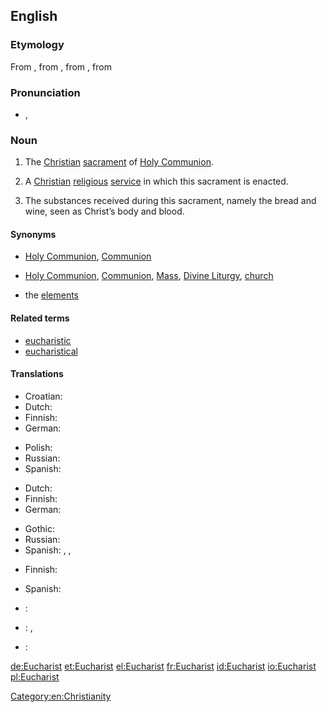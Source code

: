 ==English==

===Etymology===
From {{etyl|enm|en}} {{term|eukariste|lang=enm}}, from {{etyl|fro|en}}, from {{etyl|LL.}} {{term|eucharistia|lang=la}}, from {{etyl|grc|en}} {{term|εὐχαριστία||gratitude, giving of thanks|tr=eukharistia|lang=grc}}

===Pronunciation===
* {{IPA|/ˈjuːkəɹɪst/}}, {{X-SAMPA|/"ju:k@rIst/}}

===Noun===
{{en-noun}}

# The [[Christian]] [[sacrament]] of [[Holy Communion]].
# {{by extension}} A [[Christian]] [[religious]] [[service]] in which this sacrament is enacted.
# The substances received during this sacrament, namely the bread and wine, seen as Christ’s body and blood.

====Synonyms====
* {{sense|sacrament}} [[Holy Communion]], [[Communion]]
* {{sense|religious service}} [[Holy Communion]], [[Communion]], [[Mass]], [[Divine Liturgy]], {{informal}} [[church]]
* {{sense|substances received}} the [[elements]]

====Related terms====
* [[eucharistic]]
* [[eucharistical]]

====Translations====
{{trans-top|sacrament}}
* Croatian: {{t|hr|euharistija}}
* Dutch: {{t+|nl|eucharistie}}
* Finnish: {{t+|fi|ehtoollinen}}
* German: {{t+|de|Eucharistie|f}}
{{trans-mid}}
* Polish: {{t|pl|eucharystia|f}}
* Russian: {{t+|ru|причастие|n|tr=pričástije}}
* Spanish: {{t|es|eucaristía|f}}
{{trans-bottom}}

{{trans-top|ceremony}}
* Dutch: {{t+|nl|eucharistieviering}}
* Finnish: {{t+|fi|ehtoollinen}}
* German: {{t|de|Eucharistiefeier|f}}
{{trans-mid}}
* Gothic: {{tø|got|𐌰𐌹𐍅𐍇𐌰𐍂𐌹𐍃𐍄𐌹𐌰|f|tr=Aiwxaristia|sc=Goth}}
* Russian: {{t+|ru|причастие|n|tr=pričástije}}
* Spanish: {{t|es|Eucaristía|f}}, {{t|es|Cena del Señor}}, {{t|es|Santa Cena}}
{{trans-bottom}}

{{trans-top|subtances}}
* Finnish: {{t+|fi|ehtoollinen}}
{{trans-mid}}
* Spanish: {{t|es|eucaristía|f}}
{{trans-bottom}}

{{checktrans-top}}
* {{ttbc|hu}}: {{t+|hu|oltáriszentség}}
* {{ttbc|mk}}: {{t+|mk|причест|f|tr=príčest}}, {{t+|mk|причесна|f|tr=príčesna}}
{{trans-mid}}
* {{ttbc|sl}}: {{t+|sl|evharistija|f}}
{{trans-bottom}}

[[Category:en:Christianity]]

[[de:Eucharist]]
[[et:Eucharist]]
[[el:Eucharist]]
[[fr:Eucharist]]
[[id:Eucharist]]
[[io:Eucharist]]
[[pl:Eucharist]]